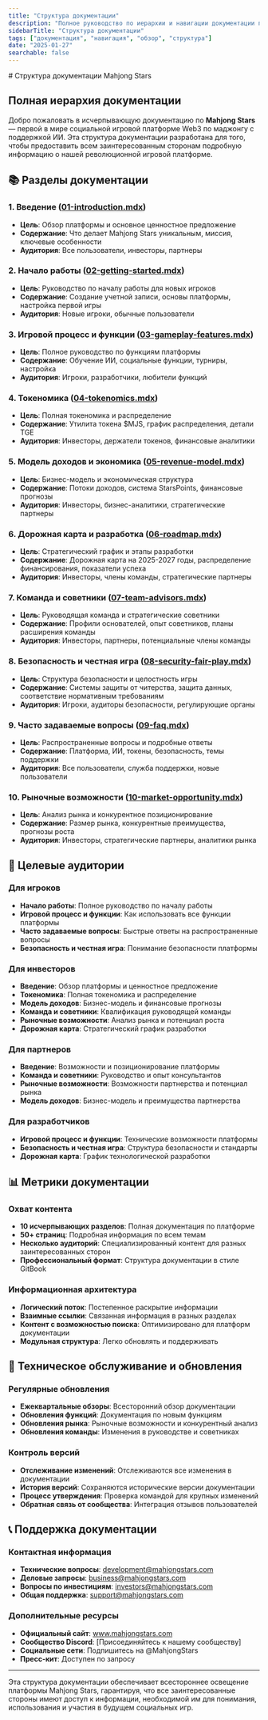```yaml
---
title: "Структура документации"
description: "Полное руководство по иерархии и навигации документации платформы Mahjong Stars"
sidebarTitle: "Структура документации"
tags: ["документация", "навигация", "обзор", "структура"]
date: "2025-01-27"
searchable: false
---
```

<div data-pagefind-ignore>
# Структура документации Mahjong Stars

## Полная иерархия документации

Добро пожаловать в исчерпывающую документацию по **Mahjong Stars** — первой в мире социальной игровой платформе Web3 по маджонгу с поддержкой ИИ. Эта структура документации разработана для того, чтобы предоставить всем заинтересованным сторонам подробную информацию о нашей революционной игровой платформе.

## 📚 Разделы документации

### 1. Введение ([01-introduction.mdx](./01-introduction.mdx))
- **Цель**: Обзор платформы и основное ценностное предложение
- **Содержание**: Что делает Mahjong Stars уникальным, миссия, ключевые особенности
- **Аудитория**: Все пользователи, инвесторы, партнеры

### 2. Начало работы ([02-getting-started.mdx](./02-getting-started.mdx))
- **Цель**: Руководство по началу работы для новых игроков
- **Содержание**: Создание учетной записи, основы платформы, настройка первой игры
- **Аудитория**: Новые игроки, обычные пользователи

### 3. Игровой процесс и функции ([03-gameplay-features.mdx](./03-gameplay-features.mdx))
- **Цель**: Полное руководство по функциям платформы
- **Содержание**: Обучение ИИ, социальные функции, турниры, настройка
- **Аудитория**: Игроки, разработчики, любители функций

### 4. Токеномика ([04-tokenomics.mdx](./04-tokenomics.mdx))
- **Цель**: Полная токеномика и распределение
- **Содержание**: Утилита токена $MJS, график распределения, детали TGE
- **Аудитория**: Инвесторы, держатели токенов, финансовые аналитики

### 5. Модель доходов и экономика ([05-revenue-model.mdx](./05-revenue-model.mdx))
- **Цель**: Бизнес-модель и экономическая структура
- **Содержание**: Потоки доходов, система StarsPoints, финансовые прогнозы
- **Аудитория**: Инвесторы, бизнес-аналитики, стратегические партнеры

### 6. Дорожная карта и разработка ([06-roadmap.mdx](./06-roadmap.mdx))
- **Цель**: Стратегический график и этапы разработки
- **Содержание**: Дорожная карта на 2025-2027 годы, распределение финансирования, показатели успеха
- **Аудитория**: Инвесторы, члены команды, стратегические партнеры

### 7. Команда и советники ([07-team-advisors.mdx](./07-team-advisors.mdx))
- **Цель**: Руководящая команда и стратегические советники
- **Содержание**: Профили основателей, опыт советников, планы расширения команды
- **Аудитория**: Инвесторы, партнеры, потенциальные члены команды

### 8. Безопасность и честная игра ([08-security-fair-play.mdx](./08-security-fair-play.mdx))
- **Цель**: Структура безопасности и целостность игры
- **Содержание**: Системы защиты от читерства, защита данных, соответствие нормативным требованиям
- **Аудитория**: Игроки, аудиторы безопасности, регулирующие органы

### 9. Часто задаваемые вопросы ([09-faq.mdx](./09-faq.mdx))
- **Цель**: Распространенные вопросы и подробные ответы
- **Содержание**: Платформа, ИИ, токены, безопасность, темы поддержки
- **Аудитория**: Все пользователи, служба поддержки, новые пользователи

### 10. Рыночные возможности ([10-market-opportunity.mdx](./10-market-opportunity.mdx))
- **Цель**: Анализ рынка и конкурентное позиционирование
- **Содержание**: Размер рынка, конкурентные преимущества, прогнозы роста
- **Аудитория**: Инвесторы, стратегические партнеры, аналитики рынка

## 🎯 Целевые аудитории

### Для игроков
- **Начало работы**: Полное руководство по началу работы
- **Игровой процесс и функции**: Как использовать все функции платформы
- **Часто задаваемые вопросы**: Быстрые ответы на распространенные вопросы
- **Безопасность и честная игра**: Понимание безопасности платформы

### Для инвесторов
- **Введение**: Обзор платформы и ценностное предложение
- **Токеномика**: Полная токеномика и распределение
- **Модель доходов**: Бизнес-модель и финансовые прогнозы
- **Команда и советники**: Квалификация руководящей команды
- **Рыночные возможности**: Анализ рынка и потенциал роста
- **Дорожная карта**: Стратегический график разработки

### Для партнеров
- **Введение**: Возможности и позиционирование платформы
- **Команда и советники**: Руководство и опыт консультантов
- **Рыночные возможности**: Возможности партнерства и потенциал рынка
- **Модель доходов**: Бизнес-модель и преимущества партнерства

### Для разработчиков
- **Игровой процесс и функции**: Технические возможности платформы
- **Безопасность и честная игра**: Структура безопасности и стандарты
- **Дорожная карта**: График технологической разработки

## 📊 Метрики документации

### Охват контента
- **10 исчерпывающих разделов**: Полная документация по платформе
- **50+ страниц**: Подробная информация по всем темам
- **Несколько аудиторий**: Специализированный контент для разных заинтересованных сторон
- **Профессиональный формат**: Структура документации в стиле GitBook

### Информационная архитектура
- **Логический поток**: Постепенное раскрытие информации
- **Взаимные ссылки**: Связанная информация в разных разделах
- **Контент с возможностью поиска**: Оптимизировано для платформ документации
- **Модульная структура**: Легко обновлять и поддерживать

## 🔄 Техническое обслуживание и обновления

### Регулярные обновления
- **Ежеквартальные обзоры**: Всесторонний обзор документации
- **Обновления функций**: Документация по новым функциям
- **Обновления рынка**: Рыночные возможности и конкурентный анализ
- **Обновления команды**: Изменения в руководстве и советниках

### Контроль версий
- **Отслеживание изменений**: Отслеживаются все изменения в документации
- **История версий**: Сохраняются исторические версии документации
- **Процесс утверждения**: Проверка командой для крупных изменений
- **Обратная связь от сообщества**: Интеграция отзывов пользователей

## 📞 Поддержка документации

### Контактная информация
- **Технические вопросы**: development@mahjongstars.com
- **Деловые запросы**: business@mahjongstars.com
- **Вопросы по инвестициям**: investors@mahjongstars.com
- **Общая поддержка**: support@mahjongstars.com

### Дополнительные ресурсы
- **Официальный сайт**: www.mahjongstars.com
- **Сообщество Discord**: [Присоединяйтесь к нашему сообществу]
- **Социальные сети**: Подпишитесь на @MahjongStars
- **Пресс-кит**: Доступен по запросу

---

Эта структура документации обеспечивает всестороннее освещение платформы Mahjong Stars, гарантируя, что все заинтересованные стороны имеют доступ к информации, необходимой им для понимания, использования и участия в будущем социальных игр.
</div>